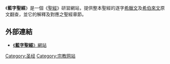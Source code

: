 {{refimprove|time=2018-05-17T21:02:03+00:00}}
《'''藍字聖經'''》是一個《[[聖經|聖經]]》研習網站，提供整本聖經的逐字[[希臘文|希臘文]]及[[希伯來文|希伯來文]]原文翻查，並它的解釋及對應之聖經章節。

== 外部連結 ==
* [http://www.blueletterbible.org 《'''藍字聖經'''》網站] {{Wayback|url=http://www.blueletterbible.org/ |date=20080312130655 }}

{{religion-stub}}

[[Category:圣经|Category:圣经]]
[[Category:宗教网站|Category:宗教网站]]